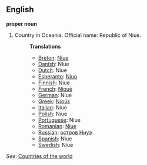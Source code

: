 ==English==

'''proper noun'''

# Country in Oceania. Official name: Republic of Niue.
#:'''Translations'''
#:*[[Breton]]: [[Niue]]
#:*[[Danish]]: Niue
#:*[[Dutch]]: Niue
#:*[[Esperanto]]: [[Niuo]]
#:*[[Finnish]]: Niue
#:*[[French]]: [[Nioué]]
#:*[[German]]: Niue
#:*[[Greek]]: [[Νιούε]]
#:*[[Italian]]: Niue
#:*[[Polish]]: Niue
#:*[[Portuguese]]: Niue
#:*[[Romanian]]: [[Niue]]
#:*[[Russian]]: [[остров Ниуэ]]
#:*[[Spanish]]: Niue
#:*[[Swedish]]: Niue

''See'': [[Countries of the world]]